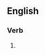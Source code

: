 ==English==

===Verb===
{{head|en|verb form}}

# {{present participle of|decompress|lang=en|nocat=1}}